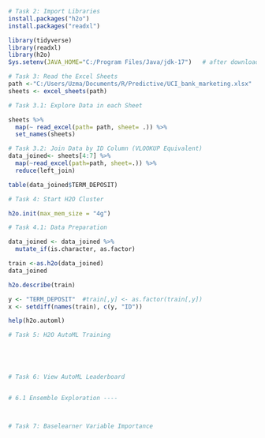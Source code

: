 ```{r}
# Task 2: Import Libraries
install.packages("h2o")
install.packages("readxl")

library(tidyverse)
library(readxl)
library(h2o)
Sys.setenv(JAVA_HOME="C:/Program Files/Java/jdk-17")   # after downloadin latest java, I set the path. 
```

```{r}
# Task 3: Read the Excel Sheets
path <-"C:/Users/Uzma/Documents/R/Predictive/UCI_bank_marketing.xlsx"
sheets <- excel_sheets(path)

```


```{r}
# Task 3.1: Explore Data in each Sheet

sheets %>%
  map(~ read_excel(path= path, sheet= .)) %>%
  set_names(sheets)

```


```{r}
# Task 3.2: Join Data by ID Column (VLOOKUP Equivalent)
data_joined<- sheets[4:7] %>%
  map(~read_excel(path=path, sheet=.)) %>%
  reduce(left_join)

table(data_joined$TERM_DEPOSIT)


```

```{r}
# Task 4: Start H2O Cluster

h2o.init(max_mem_size = "4g")
```

```{r}
# Task 4.1: Data Preparation

data_joined <- data_joined %>%
  mutate_if(is.character, as.factor)

train <-as.h2o(data_joined)
data_joined

h2o.describe(train)

y <- "TERM_DEPOSIT"  #train[,y] <- as.factor(train[,y])
x <- setdiff(names(train), c(y, "ID"))

help(h2o.automl)
```

```{r}
# Task 5: H2O AutoML Training






```

```{r}
# Task 6: View AutoML Leaderboard



```

```{r}
# 6.1 Ensemble Exploration ----




```

```{r}
# Task 7: Baselearner Variable Importance 




```


